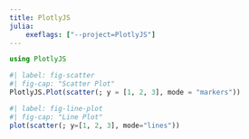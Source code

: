 ```yaml
---
title: PlotlyJS
julia:
    exeflags: ["--project=PlotlyJS"]
---
```


```julia
using PlotlyJS
```

```julia
#| label: fig-scatter
#| fig-cap: "Scatter Plot"
PlotlyJS.Plot(scatter(; y = [1, 2, 3], mode = "markers"))
```

```julia
#| label: fig-line-plot
#| fig-cap: "Line Plot"
plot(scatter(; y=[1, 2, 3], mode="lines"))
```
